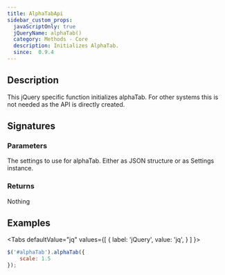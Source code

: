 ```yaml
---
title: AlphaTabApi
sidebar_custom_props:
  javaScriptOnly: true
  jQueryName: alphaTab()
  category: Methods - Core
  description: Initializes AlphaTab.
  since:  0.9.4
---
```


<SinceBadge since="0.9.4" />


## Description
This jQuery specific function initializes alphaTab. For other systems this is not needed as the API is directly created. 

## Signatures

<TypeTable>
    <TypeRow type="jquery" name="alphaTab(settings)" />
</TypeTable>

### Parameters

<ParameterTable>
    <ParameterRow platform="jquery" name="settings" type="AlphaTab.Settings">
        The settings to use for alphaTab. Either as JSON structure or as Settings instance.
    </ParameterRow>
</ParameterTable>

### Returns
Nothing

## Examples

<Tabs
  defaultValue="jq"
  values={[
    { label: 'jQuery', value: 'jq', }
  ]
}>
<TabItem value="jq">


```js
$('#alphaTab').alphaTab({
    scale: 1.5
});
```

</TabItem>
</Tabs>

